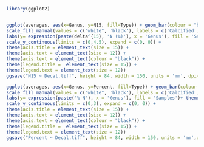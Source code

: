 ```r
library(ggplot2)


ggplot(averages, aes(x=Genus, y=N15, fill=Type)) + geom_bar(colour = "black", stat="identity", position=position_dodge()) + geom_errorbar(aes(ymin=N15-N15_SE, ymax=N15+N15_SE), width=.2, position=position_dodge(.9), color = "grey44")+ 
scale_fill_manual(values = c("white", 'black'), labels = c('Calcified', 'Decalcified')) + 
labs(y= expression(paste(delta^{15}, 'N (‰)'), x = 'Genus'), fill = 'Samples')+ theme(axis.text.x = element_text(face = "italic")) +
scale_y_continuous(limits = c(0,4.5), expand = c(0, 0)) +
theme(axis.title = element_text(size = 15)) + 
theme(axis.text = element_text(size = 12)) + 
theme(axis.text = element_text(colour = "black")) +
theme(legend.title =  element_text(size = 15)) + 
theme(legend.text = element_text(size = 12))
ggsave("N15 ~ Decal.tiff", height = 84, width = 150, units = 'mm', dpi=1200)
```

```r
ggplot(averages, aes(x=Genus, y=Percent, fill=Type)) + geom_bar(colour = 'black', stat="identity", position=position_dodge()) + geom_errorbar(aes(ymin=Percent-Percent_SE, ymax=Percent+Percent_SE), width=.2, position=position_dodge(.9), color = "grey44")+ 
scale_fill_manual(values = c("white", 'black'), labels = c('Calcified', 'Decalcified')) + 
labs(y= expression(paste('% N'), x = 'Genus'), fill = 'Samples')+ theme(axis.text.x = element_text(face = "italic")) +
scale_y_continuous(limits = c(0,3), expand = c(0, 0)) +
theme(axis.title = element_text(size = 15)) + 
theme(axis.text = element_text(size = 12)) + 
theme(axis.text = element_text(colour = "black")) +
theme(legend.title =  element_text(size = 15)) + 
theme(legend.text = element_text(size = 12))
ggsave("Percent ~ Decal.tiff", height = 84, width = 150, units = 'mm',dpi=1200)
```

